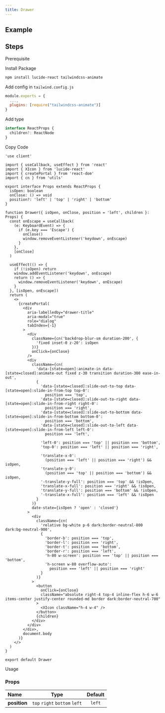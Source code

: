 ```yaml
---
title: Drawer
---
```


## Example

<Storybook url="https://workshop.kidow.me/?path=/docs/components-drawer-v1--docs" />

## Steps

<Steps>

<Step>Prerequisite</Step>

<Blocks>
  <ModalBlock icon="utils" name="cn" slug="/utils/cn" />
</Blocks>

<Step>Install Package</Step>

```bash
npm install lucide-react tailwindcss-animate
```

<Step>Add config in `tailwind.config.js`</Step>

```js title="tailwind.config.js"
module.exports = {
  ...,
  plugins: [require("tailwindcss-animate")]
}
```

<Step>Add type</Step>

```ts title="types/index.d.ts"
interface ReactProps {
  children?: ReactNode
}
```

<Step>Copy Code</Step>

```tsx title="containers/drawer/index.tsx"
'use client'

import { useCallback, useEffect } from 'react'
import { XIcon } from 'lucide-react'
import { createPortal } from 'react-dom'
import { cn } from 'utils'

export interface Props extends ReactProps {
  isOpen: boolean
  onClose: () => void
  position?: 'left' | 'top' | 'right' | 'bottom'
}

function Drawer({ isOpen, onClose, position = 'left', children }: Props) {
  const onEscape = useCallback(
    (e: KeyboardEvent) => {
      if (e.key === 'Escape') {
        onClose()
        window.removeEventListener('keydown', onEscape)
      }
    },
    [onClose]
  )

  useEffect(() => {
    if (!isOpen) return
    window.addEventListener('keydown', onEscape)
    return () => {
      window.removeEventListener('keydown', onEscape)
    }
  }, [isOpen, onEscape])
  return (
    <>
      {createPortal(
        <div
          aria-labelledby="drawer-title"
          aria-modal="true"
          role="dialog"
          tabIndex={-1}
        >
          <div
            className={cn('backdrop-blur-sm duration-200', {
              'fixed inset-0 z-20': isOpen
            })}
            onClick={onClose}
          />
          <div
            className={cn(
              'data-[state=open]:animate-in data-[state=closed]:animate-out fixed z-30 transition duration-300 ease-in-out',
              {
                'data-[state=closed]:slide-out-to-top data-[state=open]:slide-in-from-top top-0':
                  position === 'top',
                'data-[state=closed]:slide-out-to-right data-[state=open]:slide-in-from-right right-0':
                  position === 'right',
                'data-[state=closed]:slide-out-to-bottom data-[state=open]:slide-in-from-bottom bottom-0':
                  position === 'bottom',
                'data-[state=closed]:slide-out-to-left data-[state=open]:slide-in-from-left left-0':
                  position === 'left',

                'left-0': position === 'top' || position === 'bottom',
                'top-0': position === 'left' || position === 'right',

                'translate-x-0':
                  (position === 'left' || position === 'right') && isOpen,
                'translate-y-0':
                  (position === 'top' || position === 'bottom') && isOpen,
                '-translate-y-full': position === 'top' && !isOpen,
                'translate-x-full': position === 'right' && !isOpen,
                'translate-y-full': position === 'bottom' && !isOpen,
                '-translate-x-full': position === 'left' && !isOpen
              }
            )}
            date-state={isOpen ? 'open' : 'closed'}
          >
            <div
              className={cn(
                'relative bg-white p-6 dark:border-neutral-800 dark:bg-neutral-900',
                {
                  'border-b': position === 'top',
                  'border-l': position === 'right',
                  'border-t': position === 'bottom',
                  'border-r': position === 'left',
                  'h-80 w-screen': position === 'top' || position === 'bottom',
                  'h-screen w-80 overflow-auto':
                    position === 'left' || position === 'right'
                }
              )}
            >
              <button
                onClick={onClose}
                className="absolute right-4 top-4 inline-flex h-6 w-6 items-center justify-center rounded-md border dark:border-neutral-700"
              >
                <XIcon className="h-4 w-4" />
              </button>
              {children}
            </div>
          </div>
        </div>,
        document.body
      )}
    </>
  )
}

export default Drawer
```

<Step>Usage</Step>

</Steps>

### Props

| Name         |             Type              | Default |
| :----------- | :---------------------------: | :-----: |
| **position** | `top` `right` `bottom` `left` | `left`  |
